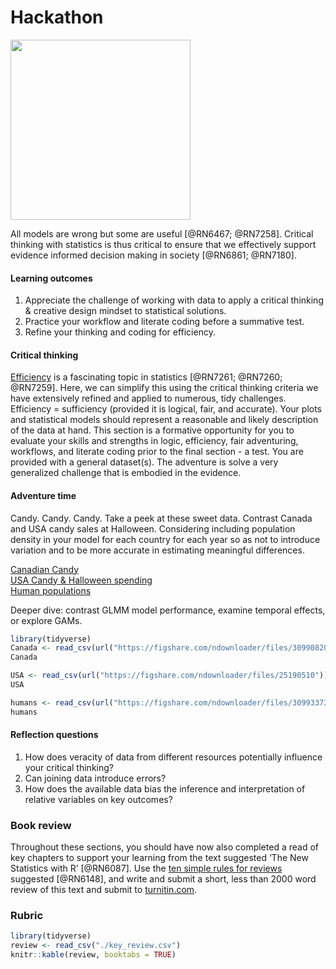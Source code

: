 # Hackathon {#hackathon}

![](./hackathon.png){width=3in}   

All models are wrong but some are useful [@RN6467; @RN7258]. Critical thinking with statistics is thus critical to ensure that we effectively support evidence informed decision making in society [@RN6861; @RN7180].    

#### Learning outcomes {-}  
1. Appreciate the challenge of working with data to apply a critical thinking & creative design mindset to statistical solutions.  
2. Practice your workflow and literate coding before a summative test.   
3. Refine your thinking and coding for efficiency.    

#### Critical thinking {-}  
[Efficiency](https://en.wikipedia.org/wiki/Efficiency_(statistics)) is a fascinating topic in statistics [@RN7261; @RN7260; @RN7259]. Here, we can simplify this using the critical thinking criteria we have extensively refined and applied to numerous, tidy challenges. Efficiency = sufficiency (provided it is logical, fair, and accurate). Your plots and statistical models should represent a reasonable and likely description of the data at hand. This section is a formative opportunity for you to evaluate your skills and strengths in logic, efficiency, fair adventuring, workflows, and literate coding prior to the final section - a test. You are provided with a general dataset(s). The adventure is solve a very generalized challenge that is embodied in the evidence.    

#### Adventure time {-}  
Candy. Candy. Candy. Take a peek at these sweet data. Contrast Canada and USA candy sales at Halloween. Considering including population density in your model for each country for each year so as not to introduce variation and to be more accurate in estimating meaningful differences.

[Canadian Candy](https://figshare.com/articles/dataset/Canadian_Candy_Sales/9876386)  
[USA Candy & Halloween spending](https://figshare.com/articles/dataset/USA_Halloween_spending/13125572)  
[Human populations](https://figshare.com/articles/dataset/World_human_populations/16746652)  

Deeper dive: contrast GLMM model performance, examine temporal effects, or explore GAMs.

```r
library(tidyverse)
Canada <- read_csv(url("https://figshare.com/ndownloader/files/30990820"))
Canada

USA <- read_csv(url("https://figshare.com/ndownloader/files/25190510"))
USA

humans <- read_csv(url("https://figshare.com/ndownloader/files/30993373"))
humans

```

#### Reflection questions {-}  
1. How does veracity of data from different resources potentially influence your critical thinking?  
2. Can joining data introduce errors?
3. How does the available data bias the inference and interpretation of relative variables on key outcomes?  

### Book review {-}  
Throughout these sections, you should have now also completed a read of key chapters to support your learning from the text suggested 'The New Statistics with R' [@RN6087]. Use the [ten simple rules for reviews](https://journals.plos.org/ploscompbiol/article?id=10.1371/journal.pcbi.1006562) suggested [@RN6148], and write and submit a short, less than 2000 word review of this text and submit to [turnitin.com](https://www.turnitin.com).  


### Rubric {-}  
```r
library(tidyverse)
review <- read_csv("./key_review.csv")
knitr::kable(review, booktabs = TRUE)

```


